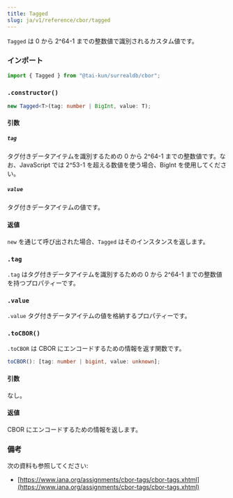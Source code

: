 ```yaml
---
title: Tagged
slug: ja/v1/reference/cbor/tagged
---
```



`Tagged` は 0 から 2^64-1 までの整数値で識別されるカスタム値です。

### インポート

```ts
import { Tagged } from "@tai-kun/surrealdb/cbor";
```

### `.constructor()`

```ts
new Tagged<T>(tag: number | BigInt, value: T);
```

#### 引数

##### `tag`

タグ付きデータアイテムを識別するための 0 から 2^64-1 までの整数値です。なお、JavaScript では 2^53-1 を超える数値を使う場合、BigInt を使用してください。

##### `value`

タグ付きデータアイテムの値です。

#### 返値

`new` を通じて呼び出された場合、`Tagged` はそのインスタンスを返します。

### `.tag` <Badge variant="instance" /><Badge variant="property" />

`.tag` はタグ付きデータアイテムを識別するための 0 から 2^64-1 までの整数値を持つプロパティーです。

### `.value` <Badge variant="instance" /><Badge variant="property" />

`.value` タグ付きデータアイテムの値を格納するプロパティーです。

### `.toCBOR()` <Badge variant="instance" /><Badge variant="method" />

`.toCBOR` は CBOR にエンコードするための情報を返す関数です。

```ts
toCBOR(): [tag: number | bigint, value: unknown];
```

#### 引数

なし。

#### 返値

CBOR にエンコードするための情報を返します。

### 備考

次の資料も参照してください:

- [https://www.iana.org/assignments/cbor-tags/cbor-tags.xhtml](https://www.iana.org/assignments/cbor-tags/cbor-tags.xhtml)
